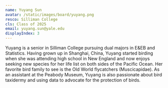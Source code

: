 ```yaml
---
name: Yuyang Sun
avatar: /static/images/board/yuyang.png
resco: Silliman College
cls: Class of 2025
email: yuyang.sun@yale.edu
displayIndex: 3
---
```


Yuyang is a senior in Silliman College pursuing dual majors in E&EB and Statistics. Having grown up in Shanghai, China, Yuyang started birding when she was attending high school in New England and now enjoys seeking new species for her life list on both sides of the Pacific Ocean. Her favorite bird family to see is the Old World flycatchers (Muscicapidae). As an assistant at the Peabody Museum, Yuyang is also passionate about bird taxidermy and using data to advocate for the protection of birds.